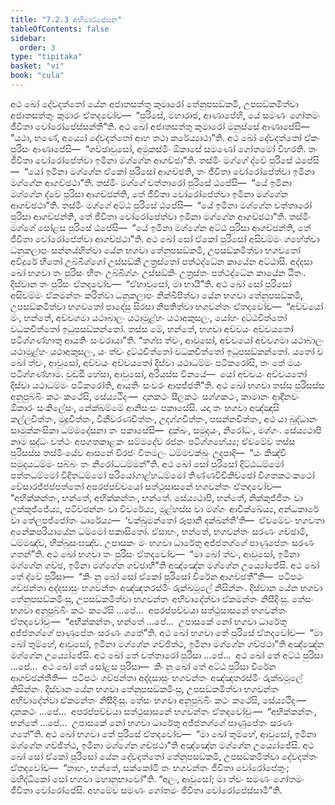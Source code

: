 ```yaml
---
title: "7.2.3 අභිමාරපේසන"
tableOfContents: false
sidebar:
  order: 3
type: "tipitaka"
basket: "vi"
book: "cula"
---
```



<DynamicBreadcrumb />

<Division number="340" book="cula">

<Paragraph number="1538" book="cula">
අථ ඛෝ දේවදත්තෝ යේන අජාතසත්තු කුමාරෝ තේනුපසඞ්කමි, උපසඞ්කමිත්වා අජාතසත්තුං කුමාරං ඒතදවෝච—  “පුරිසේ, මහාරාජ, ආණාපේහි, යේ සමණං ගෝතමං ජීවිතා වෝරෝපේස්සන්තී”ති. අථ ඛෝ අජාතසත්තු කුමාරෝ මනුස්සේ ආණාපේසි—  “යථා, භණේ, අය්‍යෝ දේවදත්තෝ ආහ තථා කරේය්‍යාථා”ති. අථ ඛෝ දේවදත්තෝ ඒකං පුරිසං ආණාපේසි—  “ගච්ඡාවුසෝ, අමුකස්මිං ඕකාසේ සමණෝ ගෝතමෝ විහරති. තං ජීවිතා වෝරෝපේත්වා ඉමිනා මග්ගේන ආගච්ඡා”ති. තස්මිං මග්ගේ ද්වේ පුරිසේ ඨපේසි—  “යෝ ඉමිනා මග්ගේන ඒකෝ පුරිසෝ ආගච්ඡති, තං ජීවිතා වෝරෝපේත්වා ඉමිනා මග්ගේන ආගච්ඡථා”ති. තස්මිං මග්ගේ චත්තාරෝ පුරිසේ ඨපේසි—  “යේ ඉමිනා මග්ගේන ද්වේ පුරිසා ආගච්ඡන්ති, තේ ජීවිතා වෝරෝපේත්වා ඉමිනා මග්ගේන ආගච්ඡථා”ති. තස්මිං මග්ගේ අට්ඨ පුරිසේ ඨපේසි—  “යේ ඉමිනා මග්ගේන චත්තාරෝ පුරිසා ආගච්ඡන්ති, තේ ජීවිතා වෝරෝපේත්වා ඉමිනා මග්ගේන ආගච්ඡථා”ති. තස්මිං මග්ගේ සෝළස පුරිසේ ඨපේසි—  “යේ ඉමිනා මග්ගේන අට්ඨ පුරිසා ආගච්ඡන්ති, තේ ජීවිතා වෝරෝපේත්වා ආගච්ඡථා”ති.
</Paragraph>

<Paragraph number="1539" book="cula">
අථ ඛෝ සෝ ඒකෝ පුරිසෝ අසිචම්මං ගහේත්වා ධනුකලාපං සන්නය්හිත්වා යේන භගවා තේනුපසඞ්කමි, උපසඞ්කමිත්වා භගවතෝ අවිදූරේ භීතෝ උබ්බිග්ගෝ උස්සඞ්කී උත්‍රස්තෝ පත්ථද්ධේන කායේන අට්ඨාසි. අද්දසා ඛෝ භගවා තං පුරිසං භීතං උබ්බිග්ගං උස්සඞ්කිං උත්‍රස්තං පත්ථද්ධේන කායේන ඨිතං. දිස්වාන තං පුරිසං ඒතදවෝච—  “ඒහාවුසෝ, මා භායී”ති. අථ ඛෝ සෝ පුරිසෝ අසිචම්මං ඒකමන්තං කරිත්වා ධනුකලාපං නික්ඛිපිත්වා යේන භගවා තේනුපසඞ්කමි, උපසඞ්කමිත්වා භගවතෝ පාදේසු සිරසා නිපතිත්වා භගවන්තං ඒතදවෝච—  “අච්චයෝ මං, භන්තේ, අච්චගමා යථාබාලං යථාමූළ්හං යථාඅකුසලං, යෝහං දුට්ඨචිත්තෝ වධකචිත්තෝ ඉධූපසඞ්කන්තෝ. තස්ස මේ, භන්තේ, භගවා අච්චයං අච්චයතෝ පටිග්ගණ්හාතු ආයතිං සංවරායා”ති. “තග්ඝ ත්වං, ආවුසෝ, අච්චයෝ අච්චගමා යථාබාලං යථාමූළ්හං යථාඅකුසලං, යං ත්වං දුට්ඨචිත්තෝ වධකචිත්තෝ ඉධූපසඞ්කන්තෝ. යතෝ ච ඛෝ ත්වං, ආවුසෝ, අච්චයං අච්චයතෝ දිස්වා යථාධම්මං පටිකරෝසි, තං තේ මයං පටිග්ගණ්හාම. වුඩ්ඪි හේසා, ආවුසෝ, අරියස්ස විනයේ—  යෝ අච්චයං අච්චයතෝ දිස්වා යථාධම්මං පටිකරෝති, ආයතිං සංවරං ආපජ්ජතී”ති.
</Paragraph>

<Paragraph number="1540" book="cula">
අථ ඛෝ භගවා තස්ස පුරිසස්ස අනුපුබ්බිං කථං කථේසි, සේය්‍යථිදං—  දානකථං සීලකථං සග්ගකථං, කාමානං ආදීනවං ඕකාරං සංකිලේසං, නේක්ඛම්මේ ආනිසංසං පකාසේසි. යදා තං භගවා අඤ්ඤාසි කල්ලචිත්තං, මුදුචිත්තං, විනීවරණචිත්තං, උදග්ගචිත්තං, පසන්නචිත්තං, අථ යා බුද්ධානං සාමුක්කංසිකා ධම්මදේසනා තං පකාසේසි—  දුක්ඛං, සමුදයං, නිරෝධං, මග්ගං. සේය්‍යථාපි නාම සුද්ධං වත්ථං අපගතකාළකං සම්මදේව රජනං පටිග්ගහේය්‍ය; ඒවමේව තස්ස පුරිසස්ස තස්මිංයේව ආසනේ විරජං වීතමලං ධම්මචක්ඛුං උදපාදි—  “යං කිඤ්චි සමුදයධම්මං සබ්බං තං නිරෝධධම්මන්”ති. අථ ඛෝ සෝ පුරිසෝ දිට්ඨධම්මෝ පත්තධම්මෝ විදිතධම්මෝ පරියෝගාළ්හධම්මෝ තිණ්ණවිචිකිච්ඡෝ විගතකථංකථෝ වේසාරජ්ජප්පත්තෝ අපරප්පච්චයෝ සත්ථුසාසනේ භගවන්තං ඒතදවෝච—  “අභික්කන්තං, භන්තේ, අභික්කන්තං, භන්තේ. සේය්‍යථාපි, භන්තේ, නික්කුජ්ජිතං වා උක්කුජ්ජේය්‍ය, පටිච්ඡන්නං වා විවරේය්‍ය, මූළ්හස්ස වා මග්ගං ආචික්ඛේය්‍ය, අන්ධකාරේ වා තේලපජ්ජෝතං ධාරේය්‍ය—  ‘චක්ඛුමන්තෝ රූපානි දක්ඛන්තී’ති—  ඒවමේවං භගවතා අනේකපරියායේන ධම්මෝ පකාසිතෝ. ඒසාහං, භන්තේ, භගවන්තං සරණං ගච්ඡාමි, ධම්මඤ්ච, භික්ඛුසංඝඤ්ච. උපාසකං මං භගවා ධාරේතු අජ්ජතග්ගේ පාණුපේතං සරණං ගතන්”ති. අථ ඛෝ භගවා තං පුරිසං ඒතදවෝච—  “මා ඛෝ ත්වං, ආවුසෝ, ඉමිනා මග්ගේන ගච්ඡ, ඉමිනා මග්ගේන ගච්ඡාහී”ති අඤ්ඤේන මග්ගේන උය්‍යෝජේසි.
</Paragraph>

<Paragraph number="1541" book="cula">
අථ ඛෝ තේ ද්වේ පුරිසා—  “කිං නු ඛෝ සෝ ඒකෝ පුරිසෝ චිරේන ආගච්ඡතී”ති—  පටිපථං ගච්ඡන්තා අද්දසාසුං භගවන්තං අඤ්ඤතරස්මිං රුක්ඛමූලේ නිසින්නං. දිස්වාන යේන භගවා තේනුපසඞ්කමිංසු, උපසඞ්කමිත්වා භගවන්තං අභිවාදේත්වා ඒකමන්තං නිසීදිංසු. තේසං භගවා අනුපුබ්බිං කථං කථේසි …පේ…  අපරප්පච්චයා සත්ථුසාසනේ භගවන්තං ඒතදවෝචුං—  “අභික්කන්තං, භන්තේ …පේ…  උපාසකේ නෝ භගවා ධාරේතු අජ්ජතග්ගේ පාණුපේතං සරණං ගතේ”ති. අථ ඛෝ භගවා තේ පුරිසේ ඒතදවෝච—  “මා ඛෝ තුම්හේ, ආවුසෝ, ඉමිනා මග්ගේන ගච්ඡිත්ථ, ඉමිනා මග්ගේන ගච්ඡථා”ති අඤ්ඤේන මග්ගේන උය්‍යෝජේසි.
</Paragraph>

<Paragraph number="1542" book="cula">
අථ ඛෝ තේ චත්තාරෝ පුරිසා …පේ…  අථ ඛෝ තේ අට්ඨ පුරිසා …පේ…  අථ ඛෝ තේ සෝළස පුරිසා—  කිං නු ඛෝ තේ අට්ඨ පුරිසා චිරේන ආගච්ඡන්තීති—  පටිපථං ගච්ඡන්තා අද්දසාසුං භගවන්තං අඤ්ඤතරස්මිං රුක්ඛමූලේ නිසින්නං. දිස්වාන යේන භගවා තේනුපසඞ්කමිංසු, උපසඞ්කමිත්වා භගවන්තං අභිවාදේත්වා ඒකමන්තං නිසීදිංසු. තේසං භගවා අනුපුබ්බිං කථං කථේසි, සේය්‍යථිදං—  දානකථං …පේ…  අපරප්පච්චයා සත්ථුසාසනේ භගවන්තං ඒතදවෝචුං—  “අභික්කන්තං, භන්තේ …පේ…  උපාසකේ නෝ භගවා ධාරේතු අජ්ජතග්ගේ පාණුපේතං සරණං ගතේ”ති. අථ ඛෝ භගවා තේ පුරිසේ ඒතදවෝච—  “මා ඛෝ තුම්හේ, ආවුසෝ, ඉමිනා මග්ගේන ගච්ඡිත්ථ, ඉමිනා මග්ගේන ගච්ඡථා”ති අඤ්ඤේන මග්ගේන උය්‍යෝජේසි.
</Paragraph>

<Paragraph number="1543" book="cula">
අථ ඛෝ සෝ ඒකෝ පුරිසෝ යේන දේවදත්තෝ තේනුපසඞ්කමි, උපසඞ්කමිත්වා දේවදත්තං ඒතදවෝච—  “නාහං, භන්තේ, සක්කෝමි තං භගවන්තං ජීවිතා වෝරෝපේතුං; මහිද්ධිකෝ සෝ භගවා මහානුභාවෝ”ති. “අලං, ආවුසෝ; මා ත්වං සමණං ගෝතමං ජීවිතා වෝරෝපේසි. අහමේව සමණං ගෝතමං ජීවිතා වෝරෝපේස්සාමී”ති.
</Paragraph>
</Division>
